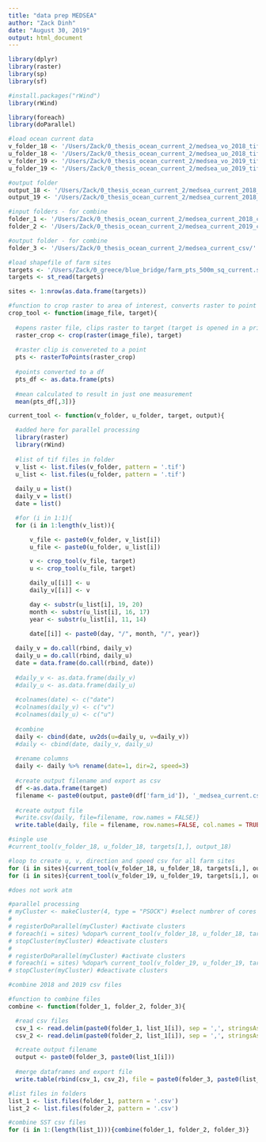 ```yaml
---
title: "data prep MEDSEA"
author: "Zack Dinh"
date: "August 30, 2019"
output: html_document
---
```


```r
library(dplyr)
library(raster)
library(sp)
library(sf)

#install.packages("rWind")
library(rWind)

library(foreach)
library(doParallel)

#load ocean current data
v_folder_18 <- '/Users/Zack/0_thesis_ocean_current_2/medsea_vo_2018_tif/' #or 2018
u_folder_18 <- '/Users/Zack/0_thesis_ocean_current_2/medsea_uo_2018_tif/' #or 2018
v_folder_19 <- '/Users/Zack/0_thesis_ocean_current_2/medsea_vo_2019_tif/' #or 2019
u_folder_19 <- '/Users/Zack/0_thesis_ocean_current_2/medsea_uo_2019_tif/' #or 2019

#output folder
output_18 <- '/Users/Zack/0_thesis_ocean_current_2/medsea_current_2018_csv/' #for 2018
output_19 <- '/Users/Zack/0_thesis_ocean_current_2/medsea_current_2018_csv/' #for 2019

#input folders - for combine
folder_1 <- '/Users/Zack/0_thesis_ocean_current_2/medsea_current_2018_csv/'
folder_2 <- '/Users/Zack/0_thesis_ocean_current_2/medsea_current_2019_csv/'

#output folder - for combine
folder_3 <- '/Users/Zack/0_thesis_ocean_current_2/medsea_current_csv/'
```

```r
#load shapefile of farm sites
targets <- '/Users/Zack/0_greece/blue_bridge/farm_pts_500m_sq_current.shp'
targets <- st_read(targets)

sites <- 1:nrow(as.data.frame(targets))
```

```r
#function to crop raster to area of interest, converts raster to point
crop_tool <- function(image_file, target){
  
  #opens raster file, clips raster to target (target is opened in a prior step)
  raster_crop <- crop(raster(image_file), target) 
  
  #raster clip is convereted to a point
  pts <- rasterToPoints(raster_crop) 
  
  #points converted to a df
  pts_df <- as.data.frame(pts) 
  
  #mean calculated to result in just one measurement
  mean(pts_df[,3])} 
```

```r
current_tool <- function(v_folder, u_folder, target, output){ 

  #added here for parallel processing
  library(raster)
  library(rWind)
  
  #list of tif files in folder
  v_list <- list.files(v_folder, pattern = '.tif')
  u_list <- list.files(u_folder, pattern = '.tif')
  
  daily_u = list()
  daily_v = list()
  date = list()

  #for (i in 1:1){
  for (i in 1:length(v_list)){

      v_file <- paste0(v_folder, v_list[i])
      u_file <- paste0(u_folder, u_list[i])

      v <- crop_tool(v_file, target)
      u <- crop_tool(u_file, target)

      daily_u[[i]] <- u
      daily_v[[i]] <- v

      day <- substr(u_list[i], 19, 20)
      month <- substr(u_list[i], 16, 17)
      year <- substr(u_list[i], 11, 14)

      date[[i]] <- paste0(day, "/", month, "/", year)}
    
  daily_v = do.call(rbind, daily_v)
  daily_u = do.call(rbind, daily_u)
  date = data.frame(do.call(rbind, date))
  
  #daily_v <- as.data.frame(daily_v)
  #daily_u <- as.data.frame(daily_u)
  
  #colnames(date) <- c("date")
  #colnames(daily_v) <- c("v")
  #colnames(daily_u) <- c("u")
  
  #combine
  daily <- cbind(date, uv2ds(u=daily_u, v=daily_v))
  #daily <- cbind(date, daily_v, daily_u)
  
  #rename columns
  daily <- daily %>% rename(date=1, dir=2, speed=3)
  
  #create output filename and export as csv
  df <-as.data.frame(target)
  filename <- paste0(output, paste0(df['farm_id']), '_medsea_current.csv')
  
  #create output file
  #write.csv(daily, file=filename, row.names = FALSE)}
  write.table(daily, file = filename, row.names=FALSE, col.names = TRUE, sep=",")}
```

```r
#single use
#current_tool(v_folder_18, u_folder_18, targets[1,], output_18)

#loop to create u, v, direction and speed csv for all farm sites
for (i in sites){current_tool(v_folder_18, u_folder_18, targets[i,], output_18)}
for (i in sites){current_tool(v_folder_19, u_folder_19, targets[i,], output_19)}
```

```r
#does not work atm

#parallel processing
# myCluster <- makeCluster(4, type = "PSOCK") #select numbrer of cores
# 
# registerDoParallel(myCluster) #activate clusters
# foreach(i = sites) %dopar% current_tool(v_folder_18, u_folder_18, targets[i,], output_18) #parallel process - 2018 
# stopCluster(myCluster) #deactivate clusters
# 
# registerDoParallel(myCluster) #activate clusters
# foreach(i = sites) %dopar% current_tool(v_folder_19, u_folder_19, targets[i,], output_19) #parallel process - 2019
# stopCluster(myCluster) #deactivate clusters
```

```r
#combine 2018 and 2019 csv files

#function to combine files
combine <- function(folder_1, folder_2, folder_3){

  #read csv files
  csv_1 <- read.delim(paste0(folder_1, list_1[i]), sep = ',', stringsAsFactors = F, header = FALSE)
  csv_2 <- read.delim(paste0(folder_2, list_1[i]), sep = ',', stringsAsFactors = F, header = FALSE)

  #create output filename
  output <- paste0(folder_3, paste0(list_1[i]))
  
  #merge dataframes and export file
  write.table(rbind(csv_1, csv_2), file = paste0(folder_3, paste0(list_1[i])), row.names=FALSE, col.names = FALSE, sep=",")}

#list files in folders
list_1 <- list.files(folder_1, pattern = '.csv')
list_2 <- list.files(folder_2, pattern = '.csv')

#combine SST csv files
for (i in 1:(length(list_1))){combine(folder_1, folder_2, folder_3)}
```
